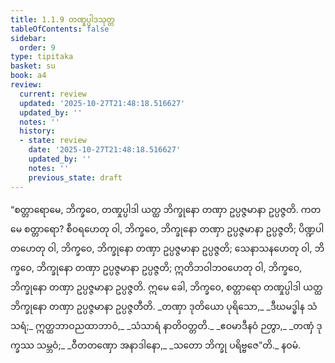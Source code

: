 ```yaml
---
title: 1.1.9 တဏှုပ္ပါဒသုတ္တ
tableOfContents: false
sidebar:
  order: 9
type: tipitaka
basket: su
book: a4
review:
  current: review
  updated: '2025-10-27T21:48:18.516627'
  updated_by: ''
  notes: ''
  history:
  - state: review
    date: '2025-10-27T21:48:18.516627'
    updated_by: ''
    notes: ''
    previous_state: draft
---
```



<ReviewStatus review={frontmatter.review} showDetails={true} />

<HypothesisAnnotation frontmatter={frontmatter} />

<DynamicBreadcrumb />

<Division number="9" book="a4" e="ch" v="15" p="316">

<Paragraph number="55" book="a4">
“စတ္တာရောမေ, ဘိက္ခဝေ, တဏှုပ္ပါဒါ ယတ္ထ ဘိက္ခုနော တဏှာ ဥပ္ပဇ္ဇမာနာ ဥပ္ပဇ္ဇတိ. ကတမေ စတ္တာရော? စီဝရဟေတု ဝါ, ဘိက္ခဝေ, ဘိက္ခုနော တဏှာ ဥပ္ပဇ္ဇမာနာ ဥပ္ပဇ္ဇတိ; ပိဏ္ဍပါတဟေတု ဝါ, ဘိက္ခဝေ, ဘိက္ခုနော တဏှာ ဥပ္ပဇ္ဇမာနာ ဥပ္ပဇ္ဇတိ; သေနာသနဟေတု ဝါ, ဘိက္ခဝေ, ဘိက္ခုနော တဏှာ ဥပ္ပဇ္ဇမာနာ ဥပ္ပဇ္ဇတိ; ဣတိဘဝါဘဝဟေတု ဝါ, ဘိက္ခဝေ, ဘိက္ခုနော တဏှာ ဥပ္ပဇ္ဇမာနာ ဥပ္ပဇ္ဇတိ. ဣမေ ခေါ, ဘိက္ခဝေ, စတ္တာရော တဏှုပ္ပါဒါ ယတ္ထ ဘိက္ခုနော တဏှာ ဥပ္ပဇ္ဇမာနာ ဥပ္ပဇ္ဇတီတိ.
</Paragraph>

<Paragraph number="56" type="verses" book="a4">
_တဏှာ ဒုတိယော ပုရိသော,_  
_ဒီဃမဒ္ဓါန သံသရံ;_  
ဣတ္ထဘာဝညထာဘာဝံ,_  
_သံသာရံ နာတိဝတ္တတိ._  

</Paragraph>

<Paragraph number="57" type="verses" book="a4">
_ဧဝမာဒီနဝံ ဉတွာ,_  
_တဏှံ ဒုက္ခဿ သမ္ဘဝံ;_  
_ဝီတတဏှော အနာဒါနော,_  
_သတော ဘိက္ခု ပရိဗ္ဗဇေ”တိ._  


</Paragraph>
</Division>

<Paragraph number="58" type="center" book="a4">
နဝမံ.
</Paragraph>